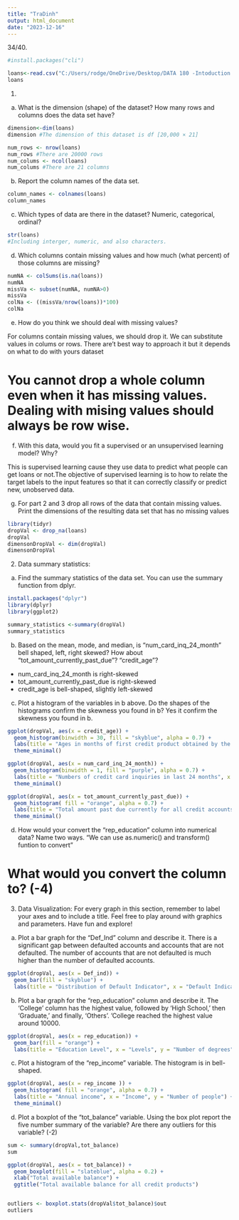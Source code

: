 ```yaml
---
title: "TraDinh"
output: html_document
date: "2023-12-16"
---
```


34/40. 
```r
#install.packages("cli")
```
```r
loans<-read.csv("C:/Users/rodge/OneDrive/Desktop/DATA 180 -Intoduction to Data Science/DATA-180-Introduction-to-Data-Science--Section-2/data/loan_default_data_set.csv",header=T)
loans
```

1. 
a.	What is the dimension (shape) of the dataset?  How many rows and columns does the data set have?
```r
dimension<-dim(loans)
dimension #The dimension of this dataset is df [20,000 × 21]

num_rows <- nrow(loans)
num_rows #There are 20000 rows
num_colums <- ncol(loans)
num_colums #There are 21 columns
```
b. Report the column names of the data set.
```r
column_names <- colnames(loans)
column_names
```
c. Which types of data are there in the dataset? Numeric, categorical, ordinal?

```r
str(loans)
#Including interger, numeric, and also characters.
```
d.	Which columns contain missing values and how much (what percent) of those columns are missing?
```r
numNA <- colSums(is.na(loans))
numNA
missVa <- subset(numNA, numNA>0)
missVa
colNa <- ((missVa/nrow(loans))*100)
colNa
```

e.	How do you think we should deal with missing values? 

For columns contain missing values, we should drop it. We can substitute values in colums or rows. There are't best way to approach it but it depends on what to do with yours dataset

# You cannot drop a whole column even when it has missing values. Dealing with mising values should always be row wise. 


f.	With this data, would you fit a supervised or an unsupervised learning model? Why?

This is supervised learning cause they use data to predict what people can get loans or not.The objective of supervised learning is to how to relate the target labels to the input features so that it can correctly classify or predict new, unobserved data.


g.	For part 2 and 3 drop all rows of the data that contain missing values. Print the dimensions of the resulting data set that has no missing values
```r
library(tidyr)
dropVal <- drop_na(loans)
dropVal
dimensonDropVal <- dim(dropVal)
dimensonDropVal
```
2.	Data summary statistics:
a.	Find the summary statistics of the data set. You can use the summary function from dplyr. 
```r
install.packages("dplyr")
library(dplyr)
library(ggplot2)
```

```r
summary_statistics <-summary(dropVal)
summary_statistics 
```

b.	Based on the mean, mode, and median, is “num_card_inq_24_month” bell shaped, left, right skewed? How about “tot_amount_currently_past_due”? “credit_age”? 
- num_card_inq_24_month is right-skewed
- tot_amount_currently_past_due is right-skewed
- credit_age is bell-shaped, slightly left-skewed

c.	Plot a histogram of the variables in b above. Do the shapes of the histograms confirm the skewness you found in b?
Yes it confirm the skewness you found in b. 

```r

ggplot(dropVal, aes(x = credit_age)) +
  geom_histogram(binwidth = 30, fill = "skyblue", alpha = 0.7) +
  labs(title = "Ages in months of first credit product obtained by the applicant", x = "Credit Age", y = "Frequency") +
  theme_minimal()

ggplot(dropVal, aes(x = num_card_inq_24_month)) +
  geom_histogram(binwidth = 1, fill = "purple", alpha = 0.7) +
  labs(title = "Numbers of credit card inquiries in last 24 months", x = "num_card_inq_24_monthe", y = "Frequency") +
  theme_minimal()

ggplot(dropVal, aes(x = tot_amount_currently_past_due)) +
  geom_histogram( fill = "orange", alpha = 0.7) +
  labs(title = "Total amount past due currently for all credit accounts", x = "num_card_inq_24_monthe", y = "Frequency") +
  theme_minimal()

```

d.	How would your convert the “rep_education” column into numerical data? Name two ways. 
"We can use as.numeric() and transform() funtion to convert"

# What would you convert the column to? (-4)


3.	Data Visualization:
For every graph in this section, remember to label your axes and to include a title. Feel free to play around with graphics and parameters. Have fun and explore!

a.	Plot a bar graph for the “Def_Ind” column and describe it.
There is a significant gap between defaulted accounts and accounts that are not defaulted. The number of accounts that are not defaulted is much higher than the number of defaulted accounts.
```r
ggplot(dropVal, aes(x = Def_ind)) +
  geom_bar(fill = "skyblue") +
  labs(title = "Distribution of Default Indicator", x = "Default Indicator", y = "Accounts")
```

b.	Plot a bar graph for the “rep_education" column and describe it. 
The 'College' column has the highest value, followed by 'High School,' then 'Graduate,' and finally, 'Others'. 'College reached the highest value around 10000.
```r
ggplot(dropVal, aes(x = rep_education)) +
  geom_bar(fill = "orange") +
  labs(title = "Education Level", x = "Levels", y = "Number of degrees")
```

c.	Plot a histogram of the “rep_income” variable.
The histogram is in bell-shaped. 
```r
ggplot(dropVal, aes(x = rep_income )) +
  geom_histogram( fill = "orange", alpha = 0.7) +
  labs(title = "Annual income", x = "Income", y = "Number of people") +
  theme_minimal()
```

d.	Plot a boxplot of the “tot_balance” variable. Using the box plot report the five number summary of the variable? Are there any outliers for this variable? (-2)

```r
sum <- summary(dropVal,tot_balance)
sum

ggplot(dropVal, aes(x = tot_balance)) + 
  geom_boxplot(fill = "slateblue", alpha = 0.2) + 
  xlab("Total available balance") + 
  ggtitle("Total available balance for all credit products")


outliers <- boxplot.stats(dropVal$tot_balance)$out
outliers
```




